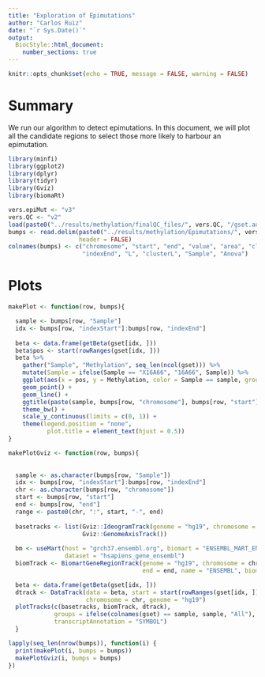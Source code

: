 ```yaml
---
title: "Exploration of Epimutations"
author: "Carlos Ruiz"
date: "`r Sys.Date()`"
output:
  BiocStyle::html_document:
    number_sections: true
---
```


```r
knitr::opts_chunk$set(echo = TRUE, message = FALSE, warning = FALSE)
```

# Summary

We run our algorithm to detect epimutations. In this document, we will plot all the candidate regions to select those more likely to harbour an epimutation.

```r
library(minfi)
library(ggplot2)
library(dplyr)
library(tidyr)
library(Gviz)
library(biomaRt)

vers.epiMut <- "v3"
vers.QC <- "v2"
load(paste0("../results/methylation/finalQC_files/", vers.QC, "/gset.autosomic.Rdata"))
bumps <- read.delim(paste0("../results/methylation/Epimutations/", vers.epiMut, "/bumpsSel.txt"), 
                    header = FALSE)
colnames(bumps) <- c("chromosome", "start", "end", "value", "area", "cluster", "indexStart",
                     "indexEnd", "L", "clusterL", "Sample", "Anova")
```


# Plots

```r
makePlot <- function(row, bumps){

  sample <- bumps[row, "Sample"]
  idx <- bumps[row, "indexStart"]:bumps[row, "indexEnd"]
  
  beta <- data.frame(getBeta(gset[idx, ]))
  beta$pos <- start(rowRanges(gset[idx, ]))
  beta %>%
    gather("Sample", "Methylation", seq_len(ncol(gset))) %>%
    mutate(Sample = ifelse(Sample == "X16A66", "16A66", Sample)) %>%
    ggplot(aes(x = pos, y = Methylation, color = Sample == sample, group = Sample)) +
    geom_point() + 
    geom_line() +
    ggtitle(paste(sample, bumps[row, "chromosome"], bumps[row, "start"], bumps[row, "end"])) +
    theme_bw() +
    scale_y_continuous(limits = c(0, 1)) +
    theme(legend.position = "none",
           plot.title = element_text(hjust = 0.5))
}

makePlotGviz <- function(row, bumps){
  
 
  sample <- as.character(bumps[row, "Sample"])
  idx <- bumps[row, "indexStart"]:bumps[row, "indexEnd"]
  chr <- as.character(bumps[row, "chromosome"])
  start <- bumps[row, "start"]
  end <- bumps[row, "end"]
  range <- paste0(chr, ":", start, "-", end)
  
  basetracks <- list(Gviz::IdeogramTrack(genome = "hg19", chromosome = chr), 
                     Gviz::GenomeAxisTrack())
  
  bm <- useMart(host = "grch37.ensembl.org", biomart = "ENSEMBL_MART_ENSEMBL",
                dataset = "hsapiens_gene_ensembl")
  biomTrack <- BiomartGeneRegionTrack(genome = "hg19", chromosome = chr, start = start, 
                                      end = end, name = "ENSEMBL", biomart = bm)

  beta <- data.frame(getBeta(gset[idx, ]))
  dtrack <- DataTrack(data = beta, start = start(rowRanges(gset[idx, ])), width = 1,
                      chromosome = chr, genome = "hg19")
  plotTracks(c(basetracks, biomTrack, dtrack),
             groups = ifelse(colnames(gset) == sample, sample, "All"), type = "b",
             transcriptAnnotation = "SYMBOL")
  }

```

```r
lapply(seq_len(nrow(bumps)), function(i) {
  print(makePlot(i, bumps = bumps))
  makePlotGviz(i, bumps = bumps)
})
```

